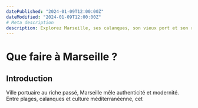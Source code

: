 ```yaml
---
datePublished: "2024-01-09T12:00:00Z"
dateModified: "2024-01-09T12:00:00Z"
# Meta description
description: Explorez Marseille, ses calanques, son vieux port et son riche patrimoine méditerranéen.
---
```


# Que faire à Marseille ?

## Introduction

Ville portuaire au riche passé, Marseille mêle authenticité et modernité. Entre plages, calanques et culture méditerranéenne, cet
